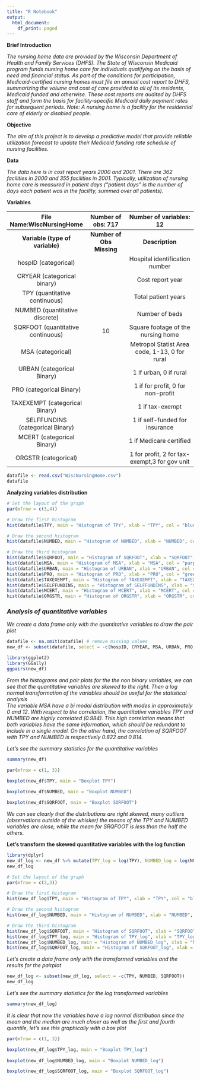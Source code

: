 ```yaml
---
title: "R Notebook"
output:
  html_document:
    df_print: paged
---
```


**Brief Introduction**

*The nursing home data are provided by the Wisconsin Department of Health and Family Services (DHFS). The State of Wisconsin Medicaid program funds nursing home care for individuals qualifying on the basis of need and financial status. As part of the conditions for participation, Medicaid-certified nursing homes must file an annual cost report to DHFS, summarizing the volume and cost of care provided to all of its residents, Medicaid funded and otherwise. These cost reports are audited by DHFS staff and form the basis for facility-specific Medicaid daily payment rates for subsequent periods. Note: A nursing home is a facility for the residential care of elderly or disabled people.*

**Objective**

*The aim of this project is to develop a predictive model that provide reliable utilization forecast to update their Medicaid funding rate schedule of nursing facilities.*

**Data**

*The data here is in cost report years 2000 and 2001. There are 362 facilities in 2000 and 355 facilities in 2001. Typically, utilization of nursing home care is measured in patient days (“patient days” is the number of days each patient was in the facility, summed over all patients).*

**Variables**

| File Name:WiscNursingHome         | Number of obs: 717        | Number of variables: 12                       |
|:---------------------------------:|:-------------------------:|:---------------------------------------------:|
| **Variable (type of variable)**   | **Number of Obs Missing** | **Description**                               |
| hospID (categorical)              |                           | Hospital identification number                |
| CRYEAR (categorical binary)       |                           | Cost report year                              |
| TPY (quantitative continuous)     |                           | Total patient years                           |
| NUMBED (quantitative discrete)    |                           | Number of beds                                |
| SQRFOOT (quantitative continuous) |    10                     | Square footage of the nursing home            |
| MSA (categorical)                 |                           | Metropol Statist Area code, 1-13, 0 for rural |
| URBAN (categorical Binary)        |                           | 1 if urban, 0 if rural                        |
| PRO (categorical Binary)          |                           | 1 if for profit, 0 for non-profit             |
| TAXEXEMPT (categorical Binary)    |                           | 1 if tax-exempt                               |
| SELFFUNDINS (categorical Binary)  |                           | 1 if self-funded for insurance                |
| MCERT (categorical Binary)        |                           | 1 if Medicare certified                       |
| ORGSTR (categorical)              |                           | 1 for profit, 2 for tax-exempt,3 for gov unit |



```r
datafile <- read.csv("WiscNursingHome.csv")
datafile
```

**Analyzing variables distribution**
```r
# Set the layout of the graph
par(mfrow = c(3,4))

# Draw the first histogram
hist(datafile$TPY, main = "Histogram of TPY", xlab = "TPY", col = "blue")

# Draw the second histogram
hist(datafile$NUMBED, main = "Histogram of NUMBED", xlab = "NUMBED", col = "blue")

# Draw the third histogram
hist(datafile$SQRFOOT, main = "Histogram of SQRFOOT", xlab = "SQRFOOT", col = "blue")
hist(datafile$MSA, main = "Histogram of MSA", xlab = "MSA", col = "purple")
hist(datafile$URBAN, main = "Histogram of URBAN", xlab = "URBAN", col = "green")
hist(datafile$PRO, main = "Histogram of PRO", xlab = "PRO", col = "green")
hist(datafile$TAXEXEMPT, main = "Histogram of TAXEXEMPT", xlab = "TAXEXEMPT", col = "green")
hist(datafile$SELFFUNDINS, main = "Histogram of SELFFUNDINS", xlab = "SELFFUNDINS", col = "green")
hist(datafile$MCERT, main = "Histogram of MCERT", xlab = "MCERT", col = "green")
hist(datafile$ORGSTR, main = "Histogram of ORGSTR", xlab = "ORGSTR", col = "purple")
```

### *Analysis of quantitative variables*

*We create a data frame only with the quantitative variables to draw the pair plot*



```r
datafile <- na.omit(datafile) # remove missing values
new_df <- subset(datafile, select = -c(hospID, CRYEAR, MSA, URBAN, PRO, TAXEXEMPT, SELFFUNDINS, MCERT, ORGSTR))
```


```r
library(ggplot2)
library(GGally)
ggpairs(new_df)
```

*From the histograms and pair plots for the the non binary variables, we can see that the quantitative variables are skewed to the right. Then a log normal transformation of the variables should be useful for the statistical analysis*  
*The variable MSA have a bi modal distribution with modes in approximately 0 and 12.*
*With respect to the correlation, the quantitative variables TPY and NUMBED are highly correlated (0.984). This high correlation means that both variables have the same information, which should be redundant to include in a single model. On the other hand, the correlation of SQRFOOT with TPY and NUMBED is respectively 0.822 and 0.814.*

*Let's see the summary statistics for the quantitative variables*

```r
summary(new_df)
```

```r

par(mfrow = c(1, 3))

boxplot(new_df$TPY, main = "Boxplot TPY")
 
boxplot(new_df$NUMBED, main = "Boxplot NUMBED")

boxplot(new_df$SQRFOOT, main = "Boxplot SQRFOOT")
```

*We can see clearly that the distributions are right skewed, many outliers (observations outside of the whisker) the means of the TPY and NUMBED variables are close, while the mean for SRQFOOT is less than the half the others.*


**Let's transform the skewed quantitative variables with the log function**

```r
library(dplyr)
new_df_log <- new_df %>% mutate(TPY_log = log(TPY), NUMBED_log = log(NUMBED), SQRFOOT_log = log(SQRFOOT))
new_df_log
```


```r
# Set the layout of the graph
par(mfrow = c(2,3))

# Draw the first histogram
hist(new_df_log$TPY, main = "Histogram of TPY", xlab = "TPY", col = "blue")

# Draw the second histogram
hist(new_df_log$NUMBED, main = "Histogram of NUMBED", xlab = "NUMBED", col = "blue")

# Draw the third histogram
hist(new_df_log$SQRFOOT, main = "Histogram of SQRFOOT", xlab = "SQRFOOT", col = "blue")
hist(new_df_log$TPY_log, main = "Histogram of TPY_log", xlab = "TPY_log", col = "orange")
hist(new_df_log$NUMBED_log, main = "Histogram of NUMBED_log", xlab = "NUMBED_log", col = "orange")
hist(new_df_log$SQRFOOT_log, main = "Histogram of SQRFOOT_log", xlab = "SQRFOOT_log", col = "orange")

```

*Let's create a data frame only with the transformed variables and the results for the pairplot* 

```r
new_df_log <- subset(new_df_log, select = -c(TPY, NUMBED, SQRFOOT))
new_df_log
```
*Let's see the summary statistics for the log transformed variables*

```r
summary(new_df_log)
```

*It is clear that now the variables have a log normal distribution since the mean and the median are much closer as well as the first and fourth quantile, let's see this graphically with a box plot*



```r

par(mfrow = c(1, 3))

boxplot(new_df_log$TPY_log, main = "Boxplot TPY_log")
 
boxplot(new_df_log$NUMBED_log, main = "Boxplot NUMBED_log")

boxplot(new_df_log$SQRFOOT_log, main = "Boxplot SQRFOOT_log")
```
